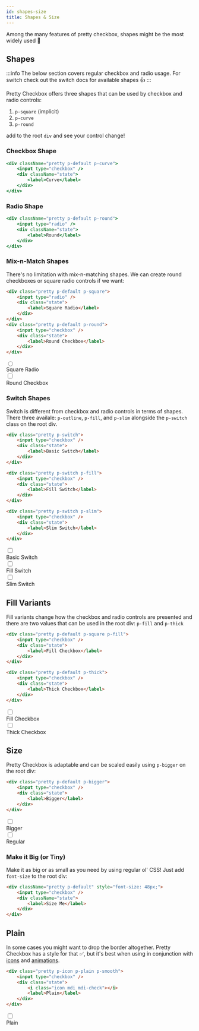 ```yaml
---
id: shapes-size
title: Shapes & Size
---
```



Among the many features of pretty checkbox, shapes might be the most widely used 🤔

## Shapes

:::info
The below section covers regular checkbox and radio usage. For switch check out the switch docs for available shapes :+1:
:::

Pretty Checkbox offers three shapes that can be used by checkbox and radio controls:

1. `p-square` (implicit)
2. `p-curve`
3. `p-round`

add to the root `div` and see your control change!

### Checkbox Shape

```jsx live
<div className="pretty p-default p-curve">
    <input type="checkbox" />
    <div className="state">
        <label>Curve</label>
    </div>
</div>
```

### Radio Shape

```jsx live
<div className="pretty p-default p-round">
    <input type="radio" />
    <div className="state">
        <label>Round</label>
    </div>
</div>
```

### Mix-n-Match Shapes

There's no limitation with mix-n-matching shapes. We can create round checkboxes or square radio controls if we want:

```html {1,7}
<div class="pretty p-default p-square">
    <input type="radio" />
    <div class="state">
        <label>Square Radio</label>
    </div>
</div>
<div class="pretty p-default p-round">
    <input type="checkbox" />
    <div class="state">
        <label>Round Checkbox</label>
    </div>
</div>
```

<div className="pretty p-default p-square">
    <input type="radio" />
    <div className="state">
        <label>Square Radio</label>
    </div>
</div>
<div className="pretty p-default p-round">
    <input type="checkbox" />
    <div className="state">
        <label>Round Checkbox</label>
    </div>
</div>

### Switch Shapes

Switch is different from checkbox and radio controls in terms of shapes. There three availale: `p-outline`, `p-fill`, and `p-slim` alongside the `p-switch` class on the root div.

```html {1,8,15}
<div class="pretty p-switch">
    <input type="checkbox" />
    <div class="state">
        <label>Basic Switch</label>
    </div>
</div>

<div class="pretty p-switch p-fill">
    <input type="checkbox" />
    <div class="state">
        <label>Fill Switch</label>
    </div>
</div>

<div class="pretty p-switch p-slim">
    <input type="checkbox" />
    <div class="state">
        <label>Slim Switch</label>
    </div>
</div>
```

<div className="pretty p-switch">
    <input type="checkbox" />
    <div className="state">
        <label>Basic Switch</label>
    </div>
</div>
<div className="pretty p-switch p-fill">
    <input type="checkbox" />
    <div className="state">
        <label>Fill Switch</label>
    </div>
</div>
<div className="pretty p-switch p-slim">
    <input type="checkbox" />
    <div className="state">
        <label>Slim Switch</label>
    </div>
</div>

## Fill Variants

Fill variants change how the checkbox and radio controls are presented and there are two values that can be used in the root div: `p-fill` and `p-thick`

```html {1,8}
<div class="pretty p-default p-square p-fill">
    <input type="checkbox" />
    <div class="state">
        <label>Fill Checkbox</label>
    </div>
</div>

<div class="pretty p-default p-thick">
    <input type="checkbox" />
    <div class="state">
        <label>Thick Checkbox</label>
    </div>
</div>
```

<div className="pretty p-default p-square p-fill">
    <input type="checkbox" />
    <div className="state">
        <label>Fill Checkbox</label>
    </div>
</div>

<div className="pretty p-default p-thick">
    <input type="checkbox" />
    <div className="state">
        <label>Thick Checkbox</label>
    </div>
</div>

## Size

Pretty Checkbox is adaptable and can be scaled easily using `p-bigger` on the root div:

```html {1}
<div class="pretty p-default p-bigger">
    <input type="checkbox" />
    <div class="state">
        <label>Bigger</label>
    </div>
</div>
```

<div className="pretty p-default p-bigger">
    <input type="checkbox" />
    <div className="state">
        <label>Bigger</label>
    </div>
</div>
<div className="pretty p-default">
    <input type="checkbox" />
    <div className="state">
        <label>Regular</label>
    </div>
</div>

### Make it Big (or Tiny)

Make it as big or as small as you need by using regular ol' CSS! Just add `font-size` to the root div:

```html {1}
<div className="pretty p-default" style="font-size: 48px;">
    <input type="checkbox" />
    <div className="state">
        <label>Size Me</label>
    </div>
</div>
```

<ScaleMe />

## Plain

In some cases you might want to drop the border altogether. Pretty Checkbox has a style for that ✅, but it's best when using in conjunction with [icons](icons) and [animations](animations).

```html {1,4}
<div class="pretty p-icon p-plain p-smooth">
    <input type="checkbox" />
    <div class="state">
        <i class="icon mdi mdi-check"></i>
        <label>Plain</label>
    </div>
</div>
```

<div className="pretty p-icon p-plain p-smooth">
    <input type="checkbox" />
    <div className="state">
        <i className="icon mdi mdi-check"></i>
        <label>Plain</label>
    </div>
</div>
